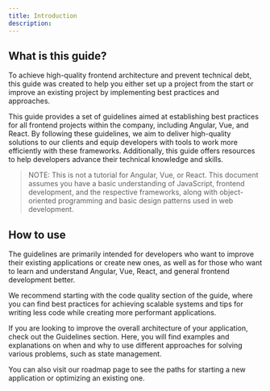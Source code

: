 ```yaml
---
title: Introduction
description: 
---
```

## What is this guide?

To achieve high-quality frontend architecture and prevent technical debt, this guide was created to help you either set up a project from the start or improve an existing project by implementing best practices and approaches.

This guide provides a set of guidelines aimed at establishing best practices for all frontend projects within the company, including Angular, Vue, and React. By following these guidelines, we aim to deliver high-quality solutions to our clients and equip developers with tools to work more efficiently with these frameworks. Additionally, this guide offers resources to help developers advance their technical knowledge and skills.

> NOTE: This is not a tutorial for Angular, Vue, or React. This document assumes you have a basic understanding of JavaScript, frontend development, and the respective frameworks, along with object-oriented programming and basic design patterns used in web development.

## How to use

The guidelines are primarily intended for developers who want to improve their existing applications or create new ones, as well as for those who want to learn and understand Angular, Vue, React, and general frontend development better.

We recommend starting with the code quality section of the guide, where you can find best practices for achieving scalable systems and tips for writing less code while creating more performant applications.

If you are looking to improve the overall architecture of your application, check out the Guidelines section. Here, you will find examples and explanations on when and why to use different approaches for solving various problems, such as state management.

You can also visit our roadmap page to see the paths for starting a new application or optimizing an existing one.